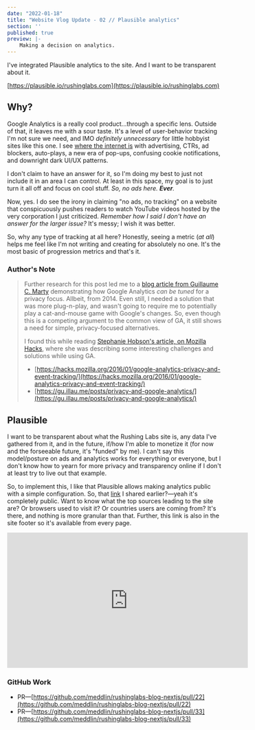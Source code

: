 ```yaml
---
date: "2022-01-18"
title: "Website Vlog Update - 02 // Plausible analytics"
section: ''
published: true
preview: |-
    Making a decision on analytics.
---
```


I've integrated Plausible analytics to the site. And I want to be transparent about it.

[https://plausible.io/rushinglabs.com](https://plausible.io/rushinglabs.com)

## Why?

Google Analytics is a really cool product...through a specific lens. Outside of that, it 
leaves me with a sour taste. It's a level of user-behavior tracking I'm not sure we need,
and IMO _definitely unnecessary_ for little hobbyist sites like this one. I see 
[where the internet is](https://medium.com/swlh/the-web-is-becoming-unusable-e7aec886402f) 
with advertising, CTRs, ad blockers, auto-plays, a new era of pop-ups, confusing cookie 
notifications, and downright dark UI/UX patterns. 

I don't claim to have an answer for it, so I'm doing my best to just not include it in an 
area I can control. At least in this space, my goal is to just turn it all off and focus 
on cool stuff. _So, no ads here. **Ever**._

Now, yes. I do see the irony in claiming "no ads, no tracking" on a website that 
conspicuously pushes readers to watch YouTube videos hosted by the very corporation I just 
criticized. _Remember how I said I don't have an answer for the larger issue?_ It's 
messy; I wish it was better.

So, why any type of tracking at all here? Honestly, seeing a metric (_at all_) helps me feel 
like I'm not writing and creating for absolutely no one. It's the most basic of progression
metrics and that's it.

### Author's Note

> Further research for this post led me to a [blog article from Guillaume C. Marty](https://gu.illau.me/posts/privacy-and-google-analytics/)
demonstrating how Google Analytics _can be tuned_ for a privacy focus. Allbeit, from 2014.
Even still, I needed a solution that was more plug-n-play, and wasn't going to require me 
to potentially play a cat-and-mouse game with Google's changes. So, even though this is a 
competing argument to the common view of GA, it still shows a need for simple, 
privacy-focused alternatives.
> 
> I found this while reading [Stephanie Hobson's article, on Mozilla Hacks](https://hacks.mozilla.org/2016/01/google-analytics-privacy-and-event-tracking/), 
where she was describing some interesting challenges and solutions while using GA.
> 
> - [https://hacks.mozilla.org/2016/01/google-analytics-privacy-and-event-tracking/](https://hacks.mozilla.org/2016/01/google-analytics-privacy-and-event-tracking/)
> - [https://gu.illau.me/posts/privacy-and-google-analytics/](https://gu.illau.me/posts/privacy-and-google-analytics/)

## Plausible

I want to be transparent about what the Rushing Labs site is, any data I've gathered from it, 
and in the future, if/how I'm able to monetize it (for now and the forseeable future, it's 
"funded" by me). I can't say this model/posture on ads and analytics works for everything or 
everyone, but I don't know how to yearn for more privacy and transparency online if I don't 
at least try to live out that example.

So, to implement this, I like that Plausible allows making analytics public with a simple
configuration. So, that [link](https://plausible.io/rushinglabs.com) I shared earlier?&mdash;yeah 
it's completely public. Want to know what the top sources leading to the site are? 
Or browsers used to visit it? Or countries users are coming from? It's there, and nothing 
is more granular than that. Further, this link is also in the site footer so it's 
available from every page.

<iframe width="560" height="315" src="https://www.youtube.com/embed/3v9rn29WmPE" 
title="YouTube video player" frameBorder="0" 
allow="accelerometer; autoplay; clipboard-write; encrypted-media; gyroscope; 
picture-in-picture" allowfullscreen>
</iframe>

### GitHub Work

- PR&mdash;[https://github.com/meddlin/rushinglabs-blog-nextjs/pull/22](https://github.com/meddlin/rushinglabs-blog-nextjs/pull/22)
- PR&mdash;[https://github.com/meddlin/rushinglabs-blog-nextjs/pull/33](https://github.com/meddlin/rushinglabs-blog-nextjs/pull/33)